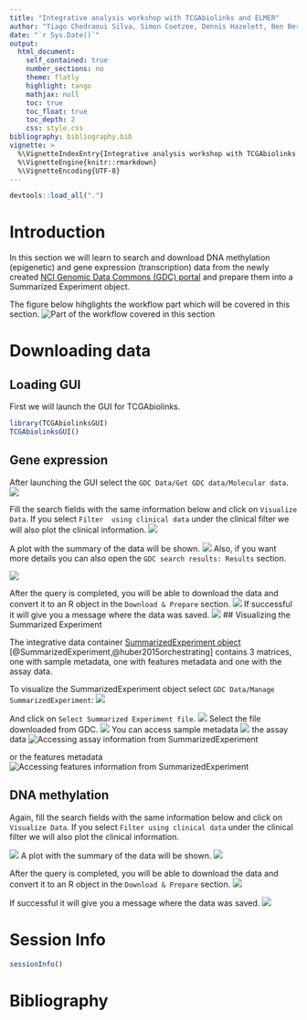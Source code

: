 ```yaml
---
title: "Integrative analysis workshop with TCGAbiolinks and ELMER"
author: "Tiago Chedraoui Silva, Simon Coetzee, Dennis Hazelett, Ben Berman, Houtan Noushmehr"
date: "`r Sys.Date()`"
output: 
  html_document:
    self_contained: true
    number_sections: no
    theme: flatly
    highlight: tango
    mathjax: null
    toc: true
    toc_float: true
    toc_depth: 2
    css: style.css
bibliography: bibliography.bib    
vignette: >
  %\VignetteIndexEntry{Integrative analysis workshop with TCGAbiolinks and ELMER}
  %\VignetteEngine{knitr::rmarkdown}
  %\VignetteEncoding{UTF-8}
---
```


```r
devtools::load_all(".")
```

# Introduction

In this section we will learn to search and download DNA methylation (epigenetic) and 
gene expression (transcription) data from the newly created 
[NCI Genomic Data Commons (GDC) portal](https://portal.gdc.cancer.gov/) 
and prepare them into a Summarized Experiment object. 

The figure below hihglights the workflow part which will be covered in this section.
![Part of the workflow covered in this section](figures/workflow_TGCAbiolinks.png)



# Downloading data 

## Loading GUI

First we will launch the GUI for TCGAbiolinks.
```r
library(TCGAbiolinksGUI)
TCGAbiolinksGUI()
```

## Gene expression

After launching the GUI select the `GDC Data/Get GDC data/Molecular data`.
![](figures/gui_menu.png)

Fill the search fields with the same information below and click on `Visualize Data`.
If you select `Filter  using clinical data` under the clinical filter we will also plot
the clinical information.
![](figures/gui_exp_query.png)

A plot with the summary of the data will be shown. 
![](figures/gui_exp_plots.png)
Also, if you want more details you 
can also open the `GDC search results: Results` section.

![](figures/gui_exp_query_results.png)

After the query is completed, you will be able to download the data and convert it to
an R object in the `Download & Prepare` section.
![](figures/gui_exp_prepare.png)
If successful it will give you a message where the data was saved.
![](figures/gui_exp_prepare_completed.png)
## Visualizing the Summarized Experiment

The integrative data container [SummarizedExperiment object](http://www.nature.com/nmeth/journal/v12/n2/fig_tab/nmeth.3252_F2.html) [@SummarizedExperiment,@huber2015orchestrating]
contains 3 matrices, one with sample metadata, one with features metadata
and one with the assay data.

To visualize the SummarizedExperiment object select  `GDC Data/Manage SummarizedExperiment`:
![](figures/gui_visualize_se.png)

And click on `Select Summarized Experiment file`.
![](figures/gui_se_select.png)
Select the file downloaded from GDC.
![](figures/gui_se_selection.png)
You can access sample metadata
![](figures/gui_se_sampleinfo.png)
the assay data 
![Accessing  assay information from SummarizedExperiment](figures/gui_exp_se_assay.png)

or the features metadata
![Accessing features information from SummarizedExperiment ](figures/gui_exp_se_features.png)


## DNA methylation

Again, fill the search fields with the same information below and click on `Visualize Data`.
If you select `Filter using clinical data` under the clinical filter we will also plot
the clinical information.

![](figures/gui_dnamet_query.png)
A plot with the summary of the data will be shown.
![](figures/gui_dnamet_plots.png)

After the query is completed, you will be able to download the data and convert it to
an R object in the `Download & Prepare` section.
![](figures/gui_dnamet_prepare.png)

If successful it will give you a message where the data was saved.
![](figures/gui_dnamet_prepare_completed.png)

# Session Info

```r
sessionInfo()
```

# Bibliography
